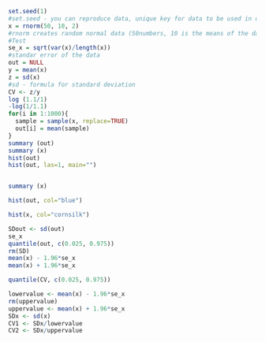 ```R
set.seed(1)
#set.seed - you can reproduce data, unique key for data to be used in other computer and for other users
x = rnorm(50, 10, 2)
#rnorm creates random normal data (50numbers, 10 is the means of the data set, 2 stand dev of the data set)
#Test
se_x = sqrt(var(x)/length(x))
#standar error of the data
out = NULL
y = mean(x)
z = sd(x)
#sd - formula for standard deviation
CV <- z/y
log (1.1/1)
-log(1/1.1)
for(i in 1:1000){
  sample = sample(x, replace=TRUE)
  out[i] = mean(sample)
}
summary (out)
summary (x)
hist(out)
hist(out, las=1, main="")



```
```r
summary (x)

```


```r

hist(out, col="blue")

```
```r
hist(x, col="cornsilk")
```
```r
SDout <- sd(out)
se_x
quantile(out, c(0.025, 0.975))
rm(SD)
mean(x) - 1.96*se_x
mean(x) + 1.96*se_x

```
```r
quantile(CV, c(0.025, 0.975))
```
```r
lowervalue <- mean(x) - 1.96*se_x
rm(uppervalue)
uppervalue <- mean(x) + 1.96*se_x
SDx <- sd(x)
CV1 <- SDx/lowervalue
CV2 <- SDx/uppervalue
```



